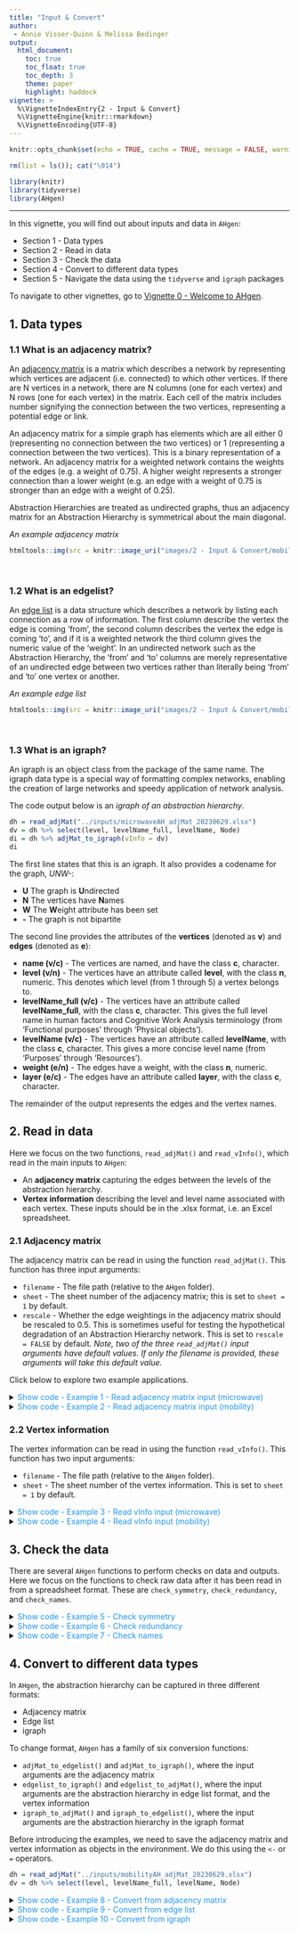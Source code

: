 ```yaml
---
title: "Input & Convert"
author: 
 - Annie Visser-Quinn & Melissa Bedinger
output: 
  html_document:
    toc: true
    toc_float: true
    toc_depth: 3
    theme: paper
    highlight: haddock
vignette: >
  %\VignetteIndexEntry{2 - Input & Convert}
  %\VignetteEngine{knitr::rmarkdown}
  %\VignetteEncoding{UTF-8}
---
```

```r

knitr::opts_chunk$set(echo = TRUE, cache = TRUE, message = FALSE, warning = FALSE)

rm(list = ls()); cat("\014")

library(knitr)
library(tidyverse)
library(AHgen)
```

<style>
#TOC {
  background: url("images/hex.png");
  background-size: 230px;
  background-position-x: center;
  background-position-y: top;
  padding-top: 280px !important;
  background-repeat: no-repeat;
}
</style>

---

In this vignette, you will find out about inputs and data in `AHgen`:

- Section 1 - Data types
- Section 2 - Read in data
- Section 3 - Check the data
- Section 4 - Convert to different data types
- Section 5 - Navigate the data using the `tidyverse` and `igraph` packages

To navigate to other vignettes, go to [Vignette 0 - Welcome to AHgen](Vignette-0---Welcome-to-AHgen.html).

## 1. Data types

### 1.1 What is an adjacency matrix?

An [adjacency matrix](https://proofwiki.org/wiki/Definition:Adjacency_Matrix) is a matrix which describes a network by representing which vertices are adjacent (i.e. connected) to which other vertices. If there are N vertices in a network, there are N columns (one for each vertex) and N rows (one for each vertex) in the matrix. Each cell of the matrix includes number signifying the connection between the two vertices, representing a potential edge or link.

An adjacency matrix for a simple graph has elements which are all either 0 (representing no connection between the two vertices) or 1 (representing a connection between the two vertices). This is a binary representation of a network. An adjacency matrix for a weighted network contains the weights of the edges (e.g. a weight of 0.75). A higher weight represents a stronger connection than a lower weight (e.g. an edge with a weight of 0.75 is stronger than an edge with a weight of 0.25).

Abstraction Hierarchies are treated as undirected graphs, thus an adjacency matrix for an Abstraction Hierarchy is symmetrical about the main diagonal.

*An example adjacency matrix*
```r
htmltools::img(src = knitr::image_uri("images/2 - Input & Convert/mobility_adjMat.png"), alt = 'Adjacency Matrix XLSX', width = 800)
```

<br>

### 1.2 What is an edgelist? 

An [edge list](https://en.wikipedia.org/wiki/Edge_list) is a data structure which describes a network by listing each connection as a row of information. The first column describe the vertex the edge is coming 'from', the second column describes the vertex the edge is coming 'to', and if it is a weighted network the third column gives the numeric value of the 'weight'. In an undirected network such as the Abstraction Hierarchy, the 'from' and 'to' columns are merely representative of an undirected edge between two vertices rather than literally being 'from' and 'to' one vertex or another.

*An example edge list*
```r
htmltools::img(src = knitr::image_uri("images/2 - Input & Convert/mobility_edges.png"), alt = 'Edges XLSX', width = 500)
```

<br>

### 1.3 What is an igraph?

An igraph is an object class from the package of the same name. The igraph data type is a special way of formatting complex networks, enabling the creation of large networks and speedy application of network analysis. 

The code output below is an *igraph of an abstraction hierarchy*.

```r
dh = read_adjMat("../inputs/microwaveAH_adjMat_20230629.xlsx") 
dv = dh %>% select(level, levelName_full, levelName, Node)
di = dh %>% adjMat_to_igraph(vInfo = dv)
di
```
The first line states that this is an igraph. It also provides a codename for the graph, *UNW-*:

- **U** The graph is **U**ndirected
- **N** The vertices have **N**ames
- **W** The **W**eight attribute has been set
- **-** The graph is not bipartite

The second line provides the attributes of the **vertices** (denoted as **v**) and **edges** (denoted as **e**):

- **name (v/c)** - The vertices are named, and have the class **c**, character.
- **level (v/n)** - The vertices have an attribute called **level**, with the class **n**, numeric. This denotes which level (from 1 through 5) a vertex belongs to.
- **levelName_full (v/c)** - The vertices have an attribute called **levelName_full**, with the class **c**, character. This gives the full level name in human factors and Cognitive Work Analysis terminology (from 'Functional purposes' through 'Physical objects').
- **levelName (v/c)** - The vertices have an attribute called **levelName**, with the class **c**, character. This gives a more concise level name (from 'Purposes' through 'Resources').
- **weight (e/n)** - The edges have a weight, with the class **n**, numeric.
- **layer (e/c)** - The edges have an attribute called **layer**, with the class **c**, character.

The remainder of the output represents the edges and the vertex names. 


## 2. Read in data

Here we focus on the two functions, `read_adjMat()` and `read_vInfo()`, which read in the main inputs to `AHgen`:

- An **adjacency matrix** capturing the edges between the levels of the abstraction hierarchy.
- **Vertex information** describing the level and level name associated with each vertex.
These inputs should be in the .xlsx format, i.e. an Excel spreadsheet.


### 2.1 Adjacency matrix

The adjacency matrix can be read in using the function `read_adjMat()`. This function has three input arguments:

- `filename` - The file path (relative to the `AHgen` folder).
- `sheet` - The sheet number of the adjacency matrix; this is set to `sheet = 1` by default.
- `rescale` - Whether the edge weightings in the adjacency matrix should be rescaled to 0.5. This is sometimes useful for testing the hypothetical degradation of an Abstraction Hierarchy network. This is set to `rescale = FALSE` by default.
*Note, two of the three `read_adjMat()` input arguments have default values. If only the filename is provided, these arguments will take this default value.*

Click below to explore two example applications.

<details><summary><span style = "color: #2196F3;">Show code - Example 1 - Read adjacency matrix input (microwave)</span></summary>
The classic human factors example of cooking food in a microwave. The Excel file, *microwaveAH_adjMat_20230629.xlsx* is provided in the *inputs* folder. An annotated exert of the adjacency matrix is shown below.

1. The column of vertex names must be named **Node**.
2. Vertex names run left to right.
3. And top to bottom.
4. The **edges** between vertices are denoted by cells with a value of **1**. **Non-edges** are denoted by **empty** cells. *Note, zeroes can also be used to indicate non-edges*.
5. The diagonal cannot be linked i.e. a vertex cannot link to itself.

```r
read_adjMat("../inputs/microwaveAH_adjMat_20230629.xlsx")
```

Notice that the empty cells from the Excel file are filled with zeroes by `AHgen`. This means these vertices are not linked, i.e. they have no weight. We might want to rescale the linked, or weighted edges, to 0.5. To do this, change the `rescale` argument to `TRUE`.

```r
read_adjMat("../inputs/microwaveAH_adjMat_20230629.xlsx", rescale = TRUE)
```
</details>


<details><summary><span style = "color: #2196F3;">Show code - Example 2 - Read adjacency matrix input (mobility)</span></summary>

We now consider a second example abstraction hierarchy, *mobilityAH_adjMat_20230629.xlsx*, which is also available in the *inputs* folder.

1. As before, the column of vertex names is called **Node**.
2. And the vertex names run left to right.
3. And top to bottom.
4. The **edges** between vertices are again denoted by cells with a value of **1**. This time, **non-edges** are denoted by **0** cells.
5. But there are three extra columns of vertex information, **level**, **levelName_full**, and **levelName**. If these columns had different names they would be read in as vertices!

With only one sheet, the first sheet is the adjacency matrix, and if we don't want to rescale the data, then only one input argument is required `"../inputs/mobilityAH_adjMat_20230629.xlsx"`.

```r
read_adjMat("../inputs/mobilityAH_adjMat_20230629.xlsx")
```

The code chunk below shows what happens if there is a mismatch in column names. Check out the file *mobilityAH_error_adjMat_20230629.xlsx* to see if you can spot the problem.

```r
read_adjMat("../inputs/mobilityAH_error_adjMat_20230629.xlsx")
```
</details>


### 2.2 Vertex information
The vertex information can be read in using the function `read_vInfo()`. This function has two input arguments:

- `filename` - The file path (relative to the `AHgen` folder).
- `sheet` - The sheet number of the vertex information. This is set to `sheet = 1` by default.

<details><summary><span style = "color: #2196F3;">Show code - Example 3 - Read vInfo input (microwave)</span></summary>

For the microwave AH, the vertex information is in the second sheet. Each row describes a single vertex in terms of level, level name (full), level name, and vertex name. To avoid errors, these columns must be named **level**, **levelName_full**, **levelName** and **Node**. 

```r
read_vInfo("../inputs/microwaveAH_vInfo_20230629.xlsx")
```
</details>


<details><summary><span style = "color: #2196F3;">Show code - Example 4 - Read vInfo input (mobility)</span></summary>

We saw in Example 2 that the vertex information was embedded in the adjacency matrix. This can be extracted using the `tidyverse` function `select`.

```r
read_adjMat("../inputs/mobilityAH_adjMat_20230629.xlsx") %>% 
  select(level, levelName_full, levelName, Node)
```
</details>


## 3. Check the data

There are several `AHgen` functions to perform checks on data and outputs. Here we focus on the functions to check raw data after it has been read in from a spreadsheet format. These are `check_symmetry`, `check_redundancy`, and `check_names`.

<details><summary><span style = "color: #2196F3;">Show code - Example 5 - Check symmetry</span></summary>

The `check_symmetry` function confirms that an adjacency matrix has completely symmetrical edges. This is most important for an undirected graph where an adjacency matrix must be symmetrical along its diagonal. If the adjacency matrix is not symmetrical, `check_symmetry` will return a data frame of inconsistent edges to check.
```r
# Confirm adjMat has completely symmetrical edges i.e. there are no input errors
dh_USAH = 
  read_adjMat("../inputs/USAH_3.0_template_baseline_adjMat_20230602.xlsx")

symmetryCheck = dh_USAH %>% check_symmetry()

# See what happens when a few of the edges in the adjacency matrix are unsymmetrical
dh_USAH_error = 
  read_adjMat(
  "../inputs/USAH_3.0_template_baseline_error-symmetry_adjMat_20230602.xlsx")

symmetryCheck_error = dh_USAH_error %>% check_symmetry()
symmetryCheck_error
```
</details>


<details><summary><span style = "color: #2196F3;">Show code - Example 6 - Check redundancy</span></summary>

The `check_redundancy` function confirms that an adjacency matrix has no vertices which with redundant sets of edges. In the development of the Urban Systems Abstraction Hierarchy, a guiding principle of development was that if two Resources were connected to the same set of Processes, the two Resources should be combined. For example, if *Coworking office spaces* and *Offices (other)* fulfilled the same Processes, these were combined into an umbrella Resource. If the adjacency matrix contains vertices with redundant sets of edges, `check_redundancy` will return a dataframe of these vertices to check.
```r
# Confirm adjMat has no vertices with redundant sets of edges i.e. no vertices
# are connected to the same set of other vertices between two levels
dh_USAH = 
  read_adjMat("../inputs/USAH_3.0_template_baseline_adjMat_20230602.xlsx")

redundancyCheck = dh_USAH %>% check_redundancy()

# See what happens when a few of the edges in the adjacency matrix are unsymmetrical
dh_USAH_error = 
  read_adjMat(
    "../inputs/USAH_3.0_template_baseline_error-redundancy_adjMat_20230602.xlsx")

redundancyCheck_error = dh_USAH_error %>% check_redundancy()
```
Note that in the correct Urban Systems Abstraction Hierarchy, the difference between *Coworking office spaces* and *Offices (other)* are that:
- *Coworking office spaces* fulfils the Process *Provides other discretionary services* while *Offices (other)* does not
- *Offices (other)* fulfils the Process *Provides IT services* while *Coworking office spaces* does not
</details>


<details><summary><span style = "color: #2196F3;">Show code - Example 7 - Check names</span></summary>

In applications of `AHgen` to the Urban Systems Abstraction Hierarchy, outputs from another software `OSMtidy` are sometimes used. `OSMtidy` outputs give a tidy dataset of geospatial data (individual points, lines, and polygons representing different buildings, parks, etc.). Each observation of geospatial data is described by a *desc* term, such as *Attractions; Soft play* and *Sports and recreation; Indoor playground*. In `AHgen`, these *desc* terms are matched to Abstraction Hierarchy Resources in an aggregated manner - in this case the Resource *Playgrounds (indoor)*.

The `check_names` function confirms that *desc* name and the *Resource* name are both matched in a key. If there are any unmatched names (an additional *desc* term in the `OSMtidy` output, or an additional vertex in the Abstraction Hierarchy), `check_names` will return a dataframe of these to check. Usually this means that a new *desc* term or changed Resource name needs to be added to the key; in some cases an adjustment to the USAH has been made but a spelling error exists, and this check catches it before any issues arise in further `AHgen` analysis.
```r
# Read in adjacency matrix
dh_USAH = 
  read_adjMat("../inputs/USAH_3.0_template_baseline_adjMat_20230602.xlsx")

# Read in vInfo
dv_USAH = 
  read_vInfo("../inputs/USAH_3.0_template_baseline_vInfo-full_20230621.xlsx")

# Read in key to match names from one software package (OSMtidy) 
# to names in another software package (AHgen)
key = read_csv(
  "../inputs/OSM-AH-key_3.0_20210906.csv", show_col_types = FALSE) 

# Check that all the names match and return any that do not match
nameCheck_correct = 
  check_names(adjMat_template = dh_USAH, vInfo_template = dv_USAH, key = key)

# See what happens when there is a non-matching name
# Read in adjacency matrix
dh_USAH_error = 
  read_adjMat(
    "../inputs/USAH_3.0_template_baseline_error-names_adjMat_20230602.xlsx")

# Read in vInfo
dv_USAH_error = 
  read_vInfo(
    "../inputs/USAH_3.0_template_baseline_error-names_vInfo-full_20230621.xlsx")

# Read in key to match names from one software package (OSMtidy) 
# to names in another software package (AHgen)
key = read_csv(
  "../inputs/OSM-AH-key_3.0_20210906.csv", show_col_types = FALSE)

# Check that all the names match and return any that do not match
nameCheck_error = 
  check_names(
    adjMat_template = dh_USAH_error, vInfo_template = dv_USAH_error, key = key)
```
The object `nameCheck_error` lets us know that there is one item present in the Abstraction Hierarchy Resources level, that is not present in the key: *Tardis*.
</details>


## 4. Convert to different data types
In `AHgen`, the abstraction hierarchy can be captured in three different formats:

- Adjacency matrix
- Edge list
- igraph

To change format, `AHgen` has a family of six conversion functions:

- `adjMat_to_edgelist()` and `adjMat_to_igraph()`, where the input arguments are the adjacency matrix
- `edgelist_to_igraph()` and `edgelist_to_adjMat()`, where the input arguments are the abstraction hierarchy in edge list format, and the vertex information
- `igraph_to_adjMat()` and `igraph_to_edgelist()`, where the input arguments are the abstraction hierarchy in the igraph format

Before introducing the examples, we need to save the adjacency matrix and vertex information as objects in the environment. We do this using the `<-` or `=` operators.

```r
dh = read_adjMat("../inputs/mobilityAH_adjMat_20230629.xlsx") 
dv = dh %>% select(level, levelName_full, levelName, Node)
```

<details><summary><span style = "color: #2196F3;">Show code - Example 8 - Convert from adjacency matrix</span></summary>
```r
de = dh %>% adjMat_to_edgelist(vInfo = dv); de
di = dh %>% adjMat_to_igraph(vInfo = dv); di
```
</details>

<details><summary><span style = "color: #2196F3;">Show code - Example 9 - Convert from edge list</span></summary>
Note that, when converting from an edge list, we need to specify the vertex information. 

```r
de %>% edgelist_to_igraph(vInfo = dv)
de %>% edgelist_to_adjMat(vInfo = dv)
```
</details>

<details><summary><span style = "color: #2196F3;">Show code - Example 10 - Convert from igraph</span></summary>
```r
di %>% igraph_to_adjMat()
di %>% igraph_to_edgelist()
```

<br>

## 5. Navigate the data

Now let's consider how to navigate and explore these three data types.

- The **adjacency matrix** and **edge list** are in a tibble format, an easy to read tabular form. They can be navigated like any data.frame or tibble in R using functions such as `select()` and `filter()`.
- The **igraph** is a special way of formatting complex networks. The package of the same name introduces a number of functions to interrogate the network.

Click below for examples for each data type. 

<details><summary><span style = "color: #2196F3;">Show code - Example 11 - Inspect adjacency matrix</span></summary>
```r
# Select vertices by name
dh %>% select(`Provide efficient and accessible mobility`)

# Select vertices which match a pattern
dh %>% select(Node, contains("safe"))

# Filter to a specific vertex
dh %>% filter(Node == "Compliant user behaviour")

# Filter to vertices matching a pattern
dh %>% filter(str_detect(Node, "capab|Capab"))
```
</details>

<details><summary><span style = "color: #2196F3;">Show code - Example 12 - Inspect edge list</span></summary>

```r
# Filter for edges in a specific layer
de %>% filter(layer == "l1FP_l2VPM")

# Filter for edges linking vertices containing road
de %>% filter_all(any_vars(str_detect(str_to_lower(.), "road")))

# Filter for edges linking from the vertex "Vehicle capacity"
de %>% filter(from == "Vehicle capacity")
```
</details>

<details><summary><span style = "color: #2196F3;">Show code - Example 13 - Inspect igraph</span></summary>
```r
# Extract vertices
V(di)

# Extract edges
E(di)

# Extract vertex attribute name
V(di)$name

# Extract vertex attribute level
V(di)$level

# Extract vertex attribute levelName_full
V(di)$levelName_full

# Extract vertex attribute levelName
V(di)$levelName

# Extract edge attribute weight
E(di)$weight

# Extract edge attribute layer
E(di)$layer
```
</details>


## Next
Next in [Vignette 3 - Weight](Vignette-3---Weight.html), you will find out about weighting networks.

## Last updated
This vignette is associated with `AHgen` v1.0.0, and was last updated by Melissa Bedinger on `r Sys.Date()`.